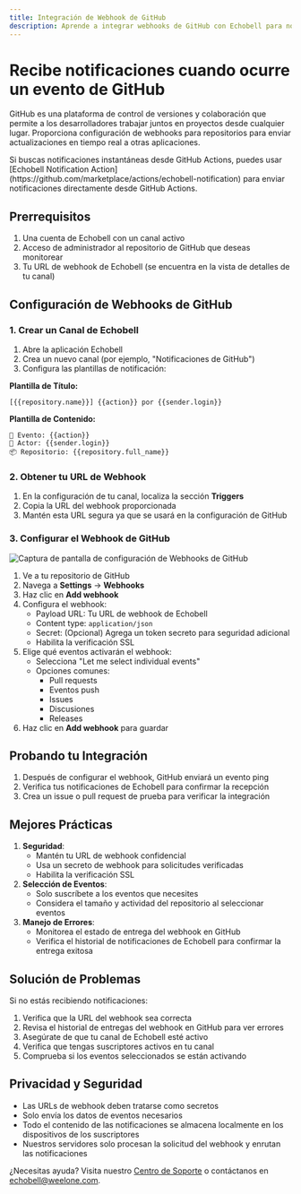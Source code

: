 ```yaml
---
title: Integración de Webhook de GitHub
description: Aprende a integrar webhooks de GitHub con Echobell para notificaciones instantáneas
---
```


# Recibe notificaciones cuando ocurre un evento de GitHub

GitHub es una plataforma de control de versiones y colaboración que permite a los desarrolladores trabajar juntos en proyectos desde cualquier lugar. Proporciona configuración de webhooks para repositorios para enviar actualizaciones en tiempo real a otras aplicaciones.

<Callout type="info">
  Si buscas notificaciones instantáneas desde GitHub Actions, puedes usar
  [Echobell Notification
  Action](https://github.com/marketplace/actions/echobell-notification) para
  enviar notificaciones directamente desde GitHub Actions.
</Callout>

## Prerrequisitos

1. Una cuenta de Echobell con un canal activo
2. Acceso de administrador al repositorio de GitHub que deseas monitorear
3. Tu URL de webhook de Echobell (se encuentra en la vista de detalles de tu canal)

## Configuración de Webhooks de GitHub

### 1. Crear un Canal de Echobell

1. Abre la aplicación Echobell
2. Crea un nuevo canal (por ejemplo, "Notificaciones de GitHub")
3. Configura las plantillas de notificación:

**Plantilla de Título:**

```
[{{repository.name}}] {{action}} por {{sender.login}}
```

**Plantilla de Contenido:**

```
🔔 Evento: {{action}}
👤 Actor: {{sender.login}}
📦 Repositorio: {{repository.full_name}}
```

### 2. Obtener tu URL de Webhook

1. En la configuración de tu canal, localiza la sección **Triggers**
2. Copia la URL del webhook proporcionada
3. Mantén esta URL segura ya que se usará en la configuración de GitHub

### 3. Configurar el Webhook de GitHub

![Captura de pantalla de configuración de Webhooks de GitHub](/images/docs/github-webhook-settings.png)

1. Ve a tu repositorio de GitHub
2. Navega a **Settings** → **Webhooks**
3. Haz clic en **Add webhook**
4. Configura el webhook:
   - Payload URL: Tu URL de webhook de Echobell
   - Content type: `application/json`
   - Secret: (Opcional) Agrega un token secreto para seguridad adicional
   - Habilita la verificación SSL
5. Elige qué eventos activarán el webhook:
   - Selecciona "Let me select individual events"
   - Opciones comunes:
     - Pull requests
     - Eventos push
     - Issues
     - Discusiones
     - Releases
6. Haz clic en **Add webhook** para guardar

## Probando tu Integración

1. Después de configurar el webhook, GitHub enviará un evento ping
2. Verifica tus notificaciones de Echobell para confirmar la recepción
3. Crea un issue o pull request de prueba para verificar la integración

## Mejores Prácticas

1. **Seguridad**:
   - Mantén tu URL de webhook confidencial
   - Usa un secreto de webhook para solicitudes verificadas
   - Habilita la verificación SSL
2. **Selección de Eventos**:
   - Solo suscríbete a los eventos que necesites
   - Considera el tamaño y actividad del repositorio al seleccionar eventos
3. **Manejo de Errores**:
   - Monitorea el estado de entrega del webhook en GitHub
   - Verifica el historial de notificaciones de Echobell para confirmar la entrega exitosa

## Solución de Problemas

Si no estás recibiendo notificaciones:

1. Verifica que la URL del webhook sea correcta
2. Revisa el historial de entregas del webhook en GitHub para ver errores
3. Asegúrate de que tu canal de Echobell esté activo
4. Verifica que tengas suscriptores activos en tu canal
5. Comprueba si los eventos seleccionados se están activando

## Privacidad y Seguridad

- Las URLs de webhook deben tratarse como secretos
- Solo envía los datos de eventos necesarios
- Todo el contenido de las notificaciones se almacena localmente en los dispositivos de los suscriptores
- Nuestros servidores solo procesan la solicitud del webhook y enrutan las notificaciones

¿Necesitas ayuda? Visita nuestro [Centro de Soporte](/es/docs/support) o contáctanos en echobell@weelone.com.
